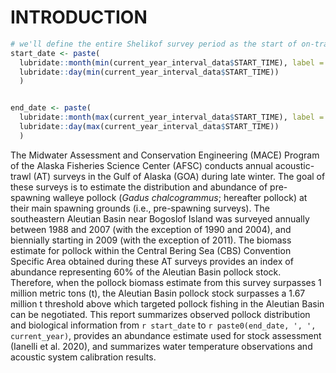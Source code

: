 # INTRODUCTION

```r
# we'll define the entire Shelikof survey period as the start of on-transect to the end of off-transect time
start_date <- paste(
  lubridate::month(min(current_year_interval_data$START_TIME), label = TRUE, abbr = FALSE),
  lubridate::day(min(current_year_interval_data$START_TIME))
  )


end_date <- paste(
  lubridate::month(max(current_year_interval_data$START_TIME), label = TRUE, abbr = FALSE),
  lubridate::day(max(current_year_interval_data$START_TIME))
  )

```

The Midwater Assessment and Conservation Engineering (MACE) Program of the Alaska Fisheries Science Center (AFSC) conducts annual acoustic-trawl (AT) surveys in the Gulf of Alaska (GOA) during late winter. The goal of these surveys is to estimate the distribution and abundance of pre-spawning walleye pollock (*Gadus chalcogrammus*; hereafter pollock) at their main spawning grounds (i.e., pre-spawning surveys). The southeastern Aleutian Basin near Bogoslof Island was surveyed annually between 1988 and 2007 (with the exception of 1990 and 2004), and biennially starting in 2009 (with the exception of 2011). The biomass estimate for pollock within the Central Bering Sea (CBS) Convention Specific Area obtained during these AT surveys provides an index of abundance representing 60% of the Aleutian Basin pollock stock. Therefore, when the pollock biomass estimate from this survey surpasses 1 million metric tons (t), the Aleutian Basin pollock stock surpasses a 1.67 million t threshold above which targeted pollock fishing in the Aleutian Basin can be negotiated. This report summarizes observed pollock distribution and biological information from `r start_date` to `r paste0(end_date, ', ', current_year)`, provides an abundance estimate used for stock assessment (Ianelli et al. 2020), and summarizes water temperature observations and acoustic system calibration results.
